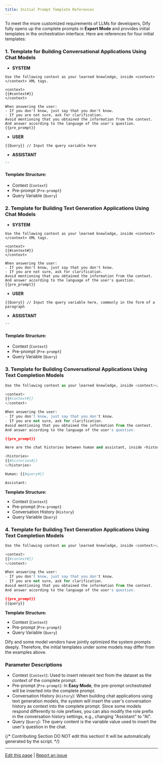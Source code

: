 ```yaml
---
title: Initial Prompt Template References
---
```



To meet the more customized requirements of LLMs for developers, Dify fully opens up the complete prompts in **Expert Mode** and provides initial templates in the orchestration interface. Here are references for four initial templates:

### 1. Template for Building Conversational Applications Using Chat Models

* **SYSTEM**

```
Use the following context as your learned knowledge, inside <context></context> XML tags.

<context>
{{#context#}}
</context>

When answering the user:
- If you don't know, just say that you don't know.
- If you are not sure, ask for clarification.
Avoid mentioning that you obtained the information from the context.
And answer according to the language of the user's question.
{{pre_prompt}}
```

* **USER**

```
{{Query}} // Input the query variable here
```

* **ASSISTANT**

```Python
"" 
```

#### **Template Structure:**

* Context (`Context`)
* Pre-prompt (`Pre-prompt`)
* Query Variable (`Query`)

### 2. Template for Building Text Generation Applications Using Chat Models

* **SYSTEM**

```
Use the following context as your learned knowledge, inside <context></context> XML tags.

<context>
{{#context#}}
</context>

When answering the user:
- If you don't know, just say that you don't know.
- If you are not sure, ask for clarification.
Avoid mentioning that you obtained the information from the context.
And answer according to the language of the user's question.
{{pre_prompt}}
```

* **USER**

```
{{Query}} // Input the query variable here, commonly in the form of a paragraph
```

* **ASSISTANT**

```Python
"" 
```

#### **Template Structure:**

* Context (`Context`)
* Pre-prompt (`Pre-prompt`)
* Query Variable (`Query`)

### 3. Template for Building Conversational Applications Using Text Completion Models

```Python
Use the following context as your learned knowledge, inside <context></context> XML tags.

<context>
{{#context#}}
</context>

When answering the user:
- If you don't know, just say that you don't know.
- If you are not sure, ask for clarification.
Avoid mentioning that you obtained the information from the context.
And answer according to the language of the user's question.

{{pre_prompt}}

Here are the chat histories between human and assistant, inside <histories></histories> XML tags.

<histories>
{{#histories#}}
</histories>

Human: {{#query#}}

Assistant: 
```

**Template Structure:**

* Context (`Context`)
* Pre-prompt (`Pre-prompt`)
* Conversation History (`History`)
* Query Variable (`Query`)

### 4. Template for Building Text Generation Applications Using Text Completion Models

```Python
Use the following context as your learned knowledge, inside <context></context> XML tags.

<context>
{{#context#}}
</context>

When answering the user:
- If you don't know, just say that you don't know.
- If you are not sure, ask for clarification.
Avoid mentioning that you obtained the information from the context.
And answer according to the language of the user's question.

{{pre_prompt}}
{{query}}
```

**Template Structure:**

* Context (`Context`)
* Pre-prompt (`Pre-prompt`)
* Query Variable (`Query`)

<Warning>
Dify and some model vendors have jointly optimized the system prompts deeply. Therefore, the initial templates under some models may differ from the examples above.
</Warning>

### Parameter Descriptions

* Context (`Context`): Used to insert relevant text from the dataset as the context of the complete prompt.
* Pre-prompt (`Pre-prompt`): In **Easy Mode**, the pre-prompt orchestrated will be inserted into the complete prompt.
* Conversation History (`History`): When building chat applications using text generation models, the system will insert the user's conversation history as context into the complete prompt. Since some models respond differently to role prefixes, you can also modify the role prefix in the conversation history settings, e.g., changing "Assistant" to "AI".
* Query (`Query`): The query content is the variable value used to insert the user's question in the chat.

{/*
Contributing Section
DO NOT edit this section!
It will be automatically generated by the script.
*/}

---

[Edit this page](https://github.com/langgenius/dify-docs/edit/main/en/learn-more/prompt-engineering/prompt-engineering-1/prompt-engineering-template.mdx) | [Report an issue](https://github.com/langgenius/dify-docs/issues/new?template=docs.yml)

